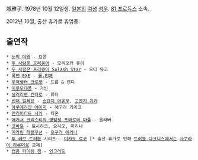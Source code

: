 城雅子. 1978년 10월 12일생. [[일본]]의 [[여성]] [[성우]]. [[81 프로듀스]] 소속.

2012년 10월, 출산 휴가로 휴업중.

== 출연작 ==
 * [[눈의 여왕]] - 요한
 * [[두 사람은 프리큐어]] - 모리오카 유이
 * [[두 사람은 프리큐어 Splash Star]] - 오타 유코
 * [[록맨 EXE(애니메이션)|록맨 EXE]] - [[롤.EXE]]
 * [[무적뱅커 크로켓]] - 드롭 & 캔디
 * [[미루모데퐁]] - 가빈
 * [[샐러리맨 킨타로]] - 류타
 * [[썬더 일레븐]] - [[쇼린지 아유무]], [[고엔지 유카]]
 * [[아쿠에리안 에이지]] - 헤구리 키리코
 * [[언리미티드 사가]] - 티폰
 * [[애거서 크리스티의 명탐정 포와로와 마플]] - 올리버
 * [[코바토]] - 토시히코, 요시오, 마리나
 * [[키라링 레볼루션]] - [[오구라 에리나]]
 * [[투 러브 트러블]] 시리즈 - [[미카도 료코]] [* 출산 휴가로 인해 [[트러블 다크니스]]에서는 [[사쿠라이 하루미]]로 교체]
 * [[캡콤 파이팅 잼]] - [[잉그리드 (캡콤)|잉그리드]]
